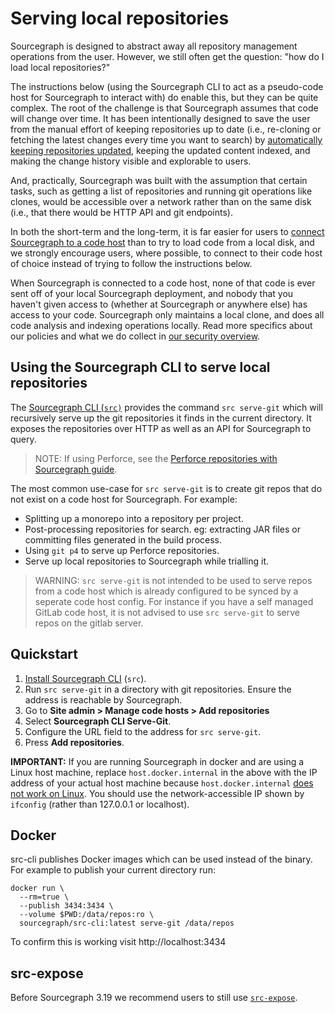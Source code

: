 # Serving local repositories

Sourcegraph is designed to abstract away all repository management operations from the user. However, we still often get the question: "how do I load local repositories?"

The instructions below (using the Sourcegraph CLI to act as a pseudo-code host for Sourcegraph to interact with) do enable this, but they can be quite complex. The root of the challenge is that Sourcegraph assumes that code will change over time. It has been intentionally designed to save the user from the manual effort of keeping repositories up to date (i.e., re-cloning or fetching the latest changes every time you want to search) by [automatically keeping repositories updated](/admin/repo/update_frequency), keeping the updated content indexed, and making the change history visible and explorable to users.

And, practically, Sourcegraph was built with the assumption that certain tasks, such as getting a list of repositories and running git operations like clones, would be accessible over a network rather than on the same disk (i.e., that there would be HTTP API and git endpoints).

In both the short-term and the long-term, it is far easier for users to [connect Sourcegraph to a code host](/admin/code_hosts) than to try to load code from a local disk, and we strongly encourage users, where possible, to connect to their code host of choice instead of trying to follow the instructions below.

When Sourcegraph is connected to a code host, none of that code is ever sent off of your local Sourcegraph deployment, and nobody that you haven't given access to (whether at Sourcegraph or anywhere else) has access to your code. Sourcegraph only maintains a local clone, and does all code analysis and indexing operations locally. Read more specifics about our policies and what we do collect in [our security overview](https://about.sourcegraph.com/security/#Sourcegraph-on-premise).

## Using the Sourcegraph CLI to serve local repositories

The [Sourcegraph CLI (`src)`](https://github.com/sourcegraph/src-cli) provides the command `src serve-git` which will recursively serve up the git repositories it finds in the current directory. It exposes the repositories over HTTP as well as an API for Sourcegraph to query.

>NOTE: If using Perforce, see the [Perforce repositories with Sourcegraph guide](/admin/repo/perforce).

The most common use-case for `src serve-git` is to create git repos that do not exist on a code host for Sourcegraph. For example:

- Splitting up a monorepo into a repository per project.
- Post-processing repositories for search. eg: extracting JAR files or committing files generated in the build process.
- Using `git p4` to serve up Perforce repositories.
- Serve up local repositories to Sourcegraph while trialling it.

> WARNING: `src serve-git` is not intended to be used to serve repos from a code host which is already configured to be synced by a seperate code host config. For instance if you have a self managed GitLab code host, it is not advised to use `src serve-git` to serve repos on the gitlab server.

## Quickstart

1. [Install Sourcegraph CLI](https://github.com/sourcegraph/src-cli#installation) (`src`).
1. Run `src serve-git` in a directory with git repositories. Ensure the address is reachable by Sourcegraph.
1. Go to **Site admin > Manage code hosts > Add repositories**
1. Select **Sourcegraph CLI Serve-Git**.
1. Configure the URL field to the address for `src serve-git`.
1. Press **Add repositories**.

**IMPORTANT:** If you are running Sourcegraph in docker and are using a Linux host machine, replace `host.docker.internal` in the above with the IP address of your actual host machine because `host.docker.internal` [does not work on Linux](https://github.com/docker/for-linux/issues/264). You should use the network-accessible IP shown by `ifconfig` (rather than 127.0.0.1 or localhost).

## Docker

src-cli publishes Docker images which can be used instead of the binary. For example to publish your current directory run:

```
docker run \
  --rm=true \
  --publish 3434:3434 \
  --volume $PWD:/data/repos:ro \
  sourcegraph/src-cli:latest serve-git /data/repos
```

To confirm this is working visit http://localhost:3434

## src-expose

Before Sourcegraph 3.19 we recommend users to still use [`src-expose`](/admin/code_hosts/non-git).

